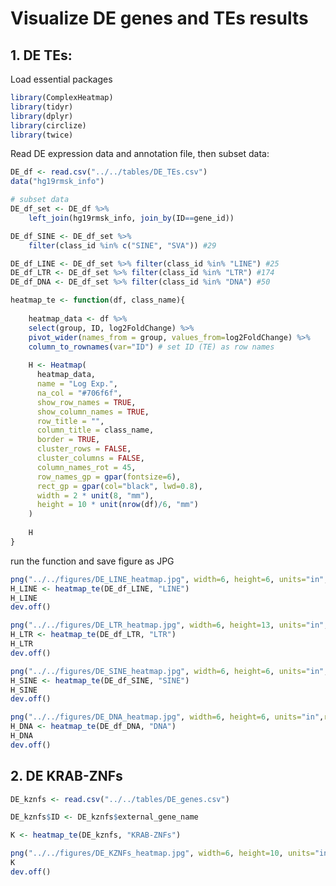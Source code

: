 # Visualize DE genes and TEs results

## 1. DE TEs:

Load essential packages
```r
library(ComplexHeatmap)
library(tidyr)
library(dplyr)
library(circlize)
library(twice)
```

Read DE expression data and annotation file, then subset data:
```r
DE_df <- read.csv("../../tables/DE_TEs.csv")
data("hg19rmsk_info")

# subset data
DE_df_set <- DE_df %>%
    left_join(hg19rmsk_info, join_by(ID==gene_id))

DE_df_SINE <- DE_df_set %>%
    filter(class_id %in% c("SINE", "SVA")) #29

DE_df_LINE <- DE_df_set %>% filter(class_id %in% "LINE") #25
DE_df_LTR <- DE_df_set %>% filter(class_id %in% "LTR") #174
DE_df_DNA <- DE_df_set %>% filter(class_id %in% "DNA") #50
```

```r
heatmap_te <- function(df, class_name){
    
    heatmap_data <- df %>%
    select(group, ID, log2FoldChange) %>%
    pivot_wider(names_from = group, values_from=log2FoldChange) %>%
    column_to_rownames(var="ID") # set ID (TE) as row names
    
    H <- Heatmap(
      heatmap_data,
      name = "Log Exp.",
      na_col = "#706f6f",
      show_row_names = TRUE,
      show_column_names = TRUE,
      row_title = "",
      column_title = class_name,
      border = TRUE,         
      cluster_rows = FALSE,
      cluster_columns = FALSE,
      column_names_rot = 45, 
      row_names_gp = gpar(fontsize=6),
      rect_gp = gpar(col="black", lwd=0.8),
      width = 2 * unit(8, "mm"),
      height = 10 * unit(nrow(df)/6, "mm")
    )
    
    H
}
```

run the function and save figure as JPG
```r
png("../../figures/DE_LINE_heatmap.jpg", width=6, height=6, units="in",res=1200)
H_LINE <- heatmap_te(DE_df_LINE, "LINE")
H_LINE
dev.off()

png("../../figures/DE_LTR_heatmap.jpg", width=6, height=13, units="in",res=1200)
H_LTR <- heatmap_te(DE_df_LTR, "LTR")
H_LTR
dev.off()

png("../../figures/DE_SINE_heatmap.jpg", width=6, height=6, units="in",res=1200)
H_SINE <- heatmap_te(DE_df_SINE, "SINE")
H_SINE
dev.off()

png("../../figures/DE_DNA_heatmap.jpg", width=6, height=6, units="in",res=1200)
H_DNA <- heatmap_te(DE_df_DNA, "DNA")
H_DNA
dev.off()

```


## 2. DE KRAB-ZNFs
```r
DE_kznfs <- read.csv("../../tables/DE_genes.csv")

DE_kznfs$ID <- DE_kznfs$external_gene_name

K <- heatmap_te(DE_kznfs, "KRAB-ZNFs")

png("../../figures/DE_KZNFs_heatmap.jpg", width=6, height=10, units="in",res=1200)
K
dev.off()
```


